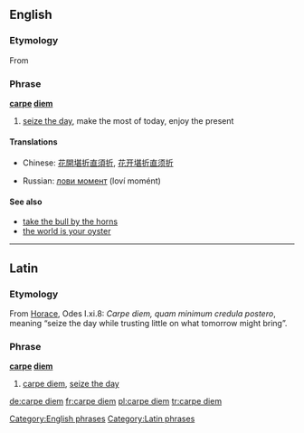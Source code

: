 ==English==

===Etymology===
From {{etyl|la}} {{term|carpe diem||seize the day|lang=la}}

===Phrase===
'''[[carpe]] [[diem]]'''

# [[seize the day]], make the most of today, enjoy the present

====Translations====
{{trans-top|Seize the day}}
* Chinese: [[花開堪折直須折]], [[花开堪折直须折]]
{{trans-mid}}
* Russian: [[лови момент]] (loví momént)
{{trans-bottom}}

====See also====
* [[take the bull by the horns]]
* [[the world is your oyster]]

[[Category:English phrases]]

----

==Latin==

===Etymology===
From [[Horace]], Odes I.xi.8: ''Carpe diem, quam minimum credula postero'', meaning “seize the day while trusting little on what tomorrow might bring”.

===Phrase===
'''[[carpe]] [[diem]]'''

# [[carpe diem#English|carpe diem]], [[seize the day]]

[[Category:Latin phrases]]

[[de:carpe diem]]
[[fr:carpe diem]]
[[pl:carpe diem]]
[[tr:carpe diem]]